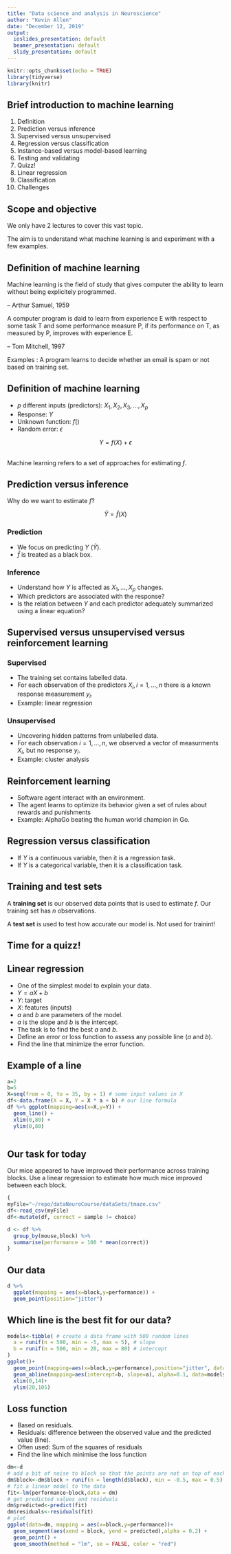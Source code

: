 ```yaml
---
title: "Data science and analysis in Neuroscience"
author: "Kevin Allen"
date: "December 12, 2019"
output:
  ioslides_presentation: default
  beamer_presentation: default
  slidy_presentation: default
---
```


```r
knitr::opts_chunk$set(echo = TRUE)
library(tidyverse)
library(knitr)
```

## Brief introduction to machine learning

1. Definition
2. Prediction versus inference
3. Supervised versus unsupervised
4. Regression versus classification
5. Instance-based versus model-based learning
7. Testing and validating
8. Quizz!
8. Linear regression
9. Classification
6. Challenges

## Scope and objective

We only have 2 lectures to cover this vast topic.

The aim is to understand what machine learning is and experiment with a few examples. 


## Definition of machine learning

Machine learning is the field of study that gives computer the ability to learn without being explicitely programmed.

-- Arthur Samuel, 1959

A computer program is daid to learn from experience E with respect to some task T and some performance measure P, if its performance on T, as measured by P, improves with experience E. 

-- Tom Mitchell, 1997

Examples : A program learns to decide whether an email is spam or not based on training set. 

## Definition of machine learning


* $p$ different inputs (predictors): $X_{1}, X_{2}, X_{3},...,X_{p}$
* Response: $Y$
* Unknown function: $f()$
* Random error: $\epsilon$

<center>
$Y = f(X) + \epsilon$
</center>

<br>
Machine learning refers to a set of approaches for estimating $f$.


## Prediction versus inference

Why do we want to estimate $f$?

<center>
$\hat Y = \hat f(X)$
</center>

### Prediction
* We focus on predicting $Y$ ($\hat Y$).
* $\hat f$ is treated as a black box.

### Inference
* Understand how $Y$ is affected as $X_{1},..., X_{p}$ changes.
* Which predictors are associated with the response?
* Is the relation between $Y$ and each predictor adequately summarized using a linear equation?


## Supervised versus unsupervised versus reinforcement learning

### Supervised
* The training set contains labelled data.
* For each observation of the predictors $X_{i}, i = 1,...,n$ there is a known response measurement $y_{i}$.
* Example: linear regression

### Unsupervised
* Uncovering hidden patterns from unlabelled data.
* For each observation $i = 1,...,n$, we observed a vector of measurments $X_{i}$, but no response $y_{i}$.
* Example: cluster analysis

## Reinforcement learning

* Software agent interact with an environment.
* The agent learns to optimize its behavior given a set of rules about rewards and punishments
* Example: AlphaGo beating the human world champion in Go.

## Regression versus classification

* If $Y$ is a continuous variable, then it is a regression task.
* If $Y$ is a categorical variable, then it is a classification task.

## Training and test sets

A **training set** is our observed data points that is used to estimate $f$. Our training set has $n$ observations.

A **test set** is used to test how accurate our model is. Not used for trainint!

## Time for a quizz!


## Linear regression

* One of the simplest model to explain your data.
* $Y = aX + b$
* $Y$: target
* $X$: features (inputs)
* $a$ and $b$ are parameters of the model.
* $a$ is the slope and $b$ is the intercept.
* The task is to find the best $a$ and $b$.
* Define an error or loss function to assess any possible line ($a$ and $b$).
* Find the line that minimize the error function.

## Example of a line

```r
a=2
b=5
X=seq(from = 0, to = 35, by = 1) # some input values in X
df<-data.frame(X = X, Y = X * a + b) # our line formula
df %>% ggplot(mapping=aes(x=X,y=Y)) +
  geom_line() +
  xlim(0,80) +
  ylim(0,80) 
  
```

## Our task for today

Our mice appeared to have improved their performance across training blocks. Use a linear regression to estimate how much mice improved between each block.

```r
{
myFile="~/repo/dataNeuroCourse/dataSets/tmaze.csv" 
df<-read_csv(myFile)
df<-mutate(df, correct = sample != choice)

d <- df %>% 
  group_by(mouse,block) %>% 
  summarise(performance = 100 * mean(correct))
}
```

## Our data

```r
d %>% 
  ggplot(mapping = aes(x=block,y=performance)) +
  geom_point(position="jitter")
```

## Which line is the best fit for our data?

```r
models<-tibble( # create a data frame with 500 random lines
  a = runif(n = 500, min = -5, max = 5), # slope
  b = runif(n = 500, min = 20, max = 80) # intercept
)
ggplot()+
  geom_point(mapping=aes(x=block,y=performance),position="jitter", data=d)+
  geom_abline(mapping=aes(intercept=b, slope=a), alpha=0.1, data=models)+
  xlim(0,14)+
  ylim(20,105)
```

## Loss function

* Based on residuals.
* Residuals: difference between the observed value and the predicted value (line).
* Often used: Sum of the squares of residuals
* Find the line which minimise the loss function

```r
dm<-d
# add a bit of noise to block so that the points are not on top of each other
dm$block<-dm$block + runif(n = length(d$block), min = -0.5, max = 0.5)
# fit a linear model to the data
fit<-lm(performance~block,data = dm)
# get predicted values and residuals
dm$predicted<-predict(fit)
dm$residuals<-residuals(fit)
# plot 
ggplot(data=dm, mapping = aes(x=block,y=performance))+
  geom_segment(aes(xend = block, yend = predicted),alpha = 0.2) +
  geom_point() +
  geom_smooth(method = "lm", se = FALSE, color = "red")
```






